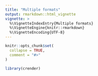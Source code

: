 ```yaml
---
title: "Multiple formats"
output: rmarkdown::html_vignette
vignette: >
  %\VignetteIndexEntry{Multiple formats}
  %\VignetteEngine{knitr::rmarkdown}
  %\VignetteEncoding{UTF-8}
---
```


```r
knitr::opts_chunk$set(
  collapse = TRUE,
  comment = "#>"
)
```

```r
library(crender)
```
